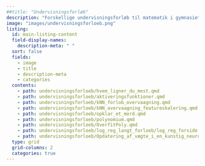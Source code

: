 ```yaml
---
##title: "Undervisningsforløb"
description: "Forskellige undervisningsforløb til matematik i gymnasiet, som inddrager AI. Der findes forløb til både A-, B- og C-niveau."
image: "images/undervisningsforloeb.png"
listing:
  id: main-listing-content
  field-display-names:
    description-meta: " "
  sort: false
  fields: 
    - image
    - title
    - description-meta
    - categories
  contents: 
    - path: undervisningsforloeb/hvem_ligner_du_mest.qmd
    - path: undervisningsforloeb/aktiveringsfunktioner.qmd 
    - path: undervisningsforloeb/kNN_forlob_overvaagning.qmd
    - path: undervisningsforloeb/kNN_overvaagning_featureskalering.qmd   
    - path: undervisningsforloeb/opklar_et_mord.qmd 
    - path: undervisningsforloeb/polynomium.qmd
    - path: undervisningsforloeb/OverfitPoly.qmd
    - path: undervisningsforloeb/log_reg_langt_forloeb/log_reg_forside.qmd 
    - path: undervisningsforloeb/Opdatering_af_vægte_i_en_kunstig_neuron.qmd
  type: grid
  grid-columns: 2
  categories: true
---
```


::: {#main-listing-content}
:::